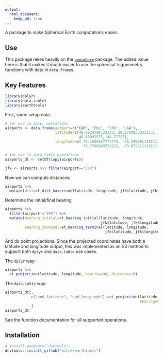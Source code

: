 ```yaml
---
output: 
  html_document:
    keep_md: true
---
```


A package to make Spherical Earth computations easier.

## Use

This package relies heavily on the [`geosphere`](https://cran.r-project.org/web/packages/geosphere/index.html) package.
The added value here is that it makes it much easier to use the spherical trigonometry functions with data in `data.frame`s. 

## Key Features

```r
library(dplyr)
library(data.table)
library(earthtools)
```

First, some setup data:
```r
# for use in dplyr operations
airports <- data.frame(airport=c("EWR", "PHL", "JFK", "LGA"),
                       latitude=c(40.6924798333333, 39.8720833333333, 
                                  40.63992575, 40.77725),
                       longitude=c(-74.1686867777778, -75.2406611111111,
                                   -73.7786949722222, -73.8726111111111))

# for use in data.table operations
airports_dt <- setDT(copy(airports))

jfk <- airports %>% filter(airport=="JFK")
```

Now we can compute distances:
```r
airports %>%
  mutate(dist=et_dist_haversine(latitude, longitude, jfk$latitude, jfk$longitude))
```

Determine the initial/final bearing
```r
airports %>%
  filter(airport!="JFK") %>%
  mutate(bearing_initial=et_bearing_initial(latitude, longitude, 
                                            jfk$latitude, jfk$longitude),
         bearing_terminal=et_bearing_terminal(latitude, longitude, 
                                              jfk$latitude, jfk$longitude))
```

And do point projections. 
Since the projected coordinates have both a latitude and longitude output, this was implemented as an S3 method to support both `dplyr` and `data.table` use cases.

The `dplyr` way:
```r
airports %>%
  et_projection(latitude, longitude, bearing=90, distance=10)
```

The `data.table` way:
```r
airports_dt[,
            c("end_latitude", "end_longitude"):=et_projection(latitude, longitude, 
                                                              bearing=90, distance=10)
            ]
airports_dt
```

See the function documentation for all supported operations.

## Installation

```r
# install.packages("devtools")
devtools::install_github("mitre/earthtools")
```